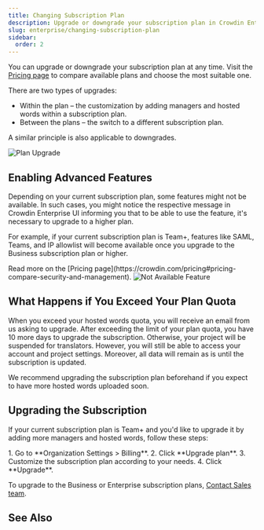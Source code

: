 ```yaml
---
title: Changing Subscription Plan
description: Upgrade or downgrade your subscription plan in Crowdin Enterprise
slug: enterprise/changing-subscription-plan
sidebar:
  order: 2
---
```



You can upgrade or downgrade your subscription plan at any time. Visit the [Pricing page](https://crowdin.com/pricing) to compare available plans and choose the most suitable one.

There are two types of upgrades:

* Within the plan &ndash; the customization by adding managers and hosted words within a subscription plan.
* Between the plans &ndash; the switch to a different subscription plan.

A similar principle is also applicable to downgrades.

<Image src={planUpgrade} alt="Plan Upgrade" />

## Enabling Advanced Features

Depending on your current subscription plan, some features might not be available. In such cases, you might notice the respective message in Crowdin Enterprise UI informing you that to be able to use the feature, it's necessary to upgrade to a higher plan.

For example, if your current subscription plan is Team+, features like SAML, Teams, and IP allowlist will become available once you upgrade to the Business subscription plan or higher.

<ReadMore>
  Read more on the [Pricing page](https://crowdin.com/pricing#pricing-compare-security-and-management).
</ReadMore>

<Image src={notAvailableFeature} alt="Not Available Feature" />

## What Happens if You Exceed Your Plan Quota

When you exceed your hosted words quota, you will receive an email from us asking to upgrade. After exceeding the limit of your plan quota, you have 10 more days to upgrade the subscription. Otherwise, your project will be suspended for translators. However, you will still be able to access your account and project settings. Moreover, all data will remain as is until the subscription is updated.

We recommend upgrading the subscription plan beforehand if you expect to have more hosted words uploaded soon.

## Upgrading the Subscription

If your current subscription plan is Team+ and you'd like to upgrade it by adding more managers and hosted words, follow these steps:

<Steps>
  1. Go to **Organization Settings > Billing**.
  2. Click **Upgrade plan**.
  3. Customize the subscription plan according to your needs.
  4. Click **Upgrade**.
</Steps>

To upgrade to the Business or Enterprise subscription plans, [Contact Sales team](https://crowdin.com/contact-sales).

## See Also

<CardGrid>
  <LinkCard
    title="Pricing page"
    description="Plans, Pricing, and Free Trial."
    href="https://crowdin.com/pricing"
    target="_blank"
  />
  <LinkCard
    title="Payments and Invoices"
    description="Learn how payments work in Crowdin and how to download invoices."
    href="/enterprise/payments-invoices/"
  />
  <LinkCard
    title="App Subscriptions"
    description="Learn how to subscribe to paid apps in Crowdin Store."
    href="/enterprise/app-subscriptions/"
  />
  <LinkCard
    title="Billing Settings"
    description="Update your billing information and payment method."
    href="/enterprise/billing-settings/"
  />
</CardGrid>
